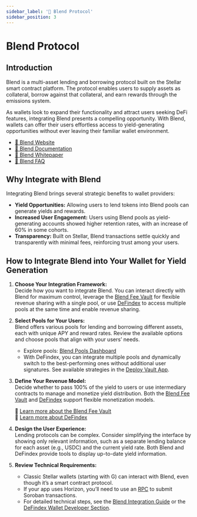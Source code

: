 ```yaml
---
sidebar_label: '🧪 Blend Protocol'
sidebar_position: 3
---
```


# Blend Protocol

## Introduction

Blend is a multi-asset lending and borrowing protocol built on the Stellar smart contract platform. The protocol enables users to supply assets as collateral, borrow against that collateral, and earn rewards through the emissions system.

As wallets look to expand their functionality and attract users seeking DeFi features, integrating Blend presents a compelling opportunity. With Blend, wallets can offer their users effortless access to yield-generating opportunities without ever leaving their familiar wallet environment.

- [🧪 Blend Website](https://blend.capital/)
- [📖 Blend Documentation](https://docs.blend.capital/)
- [📄 Blend Whitepaper](https://docs.blend.capital/blend-whitepaper)
- [💬 Blend FAQ](https://docs.blend.capital/users/general-faq?q=swap)

## Why Integrate with Blend

Integrating Blend brings several strategic benefits to wallet providers:

- **Yield Opportunities:** Allowing users to lend tokens into Blend pools can generate yields and rewards.
- **Increased User Engagement:** Users using Blend pools as yield-generating accounts showed higher retention rates, with an increase of 60% in some cohorts.
- **Transparency:** Built on Stellar, Blend transactions settle quickly and transparently with minimal fees, reinforcing trust among your users.

## How to Integrate Blend into Your Wallet for Yield Generation

1. **Choose Your Integration Framework:**  
   Decide how you want to integrate Blend. You can interact directly with Blend for maximum control, leverage the [Blend Fee Vault](https://docs.blend.capital/tech-docs/integrations/fee-vault) for flexible revenue sharing with a single pool, or use [DeFindex](https://docs.defindex.io/wallet-developer/introduction) to access multiple pools at the same time and enable revenue sharing.

2. **Select Pools for Your Users:**  
   Blend offers various pools for lending and borrowing different assets, each with unique APY and reward rates. Review the available options and choose pools that align with your users’ needs.  
   - Explore pools: [Blend Pools Dashboard](https://blend.xlm.sh/dashboard/?poolId=CCCCIQSDILITHMM7PBSLVDT5MISSY7R26MNZXCX4H7J5JQ5FPIYOGYFS)  
   - With DeFindex, you can integrate multiple pools and dynamically switch to the best-performing ones without additional user signatures. See available strategies in the [Deploy Vault App](https://app.defindex.io).

3. **Define Your Revenue Model:**  
   Decide whether to pass 100% of the yield to users or use intermediary contracts to manage and monetize yield distribution. Both the [Blend Fee Vault](https://docs.blend.capital/tech-docs/integrations/fee-vault) and [DeFindex](https://docs.defindex.io/wallet-developer/introduction) support flexible monetization models.

   📖 [Learn more about the Blend Fee Vault](https://docs.blend.capital/tech-docs/integrations/fee-vault)  
   📖 [Learn more about DeFindex](https://docs.defindex.io/wallet-developer/introduction)

4. **Design the User Experience:**  
   Lending protocols can be complex. Consider simplifying the interface by showing only relevant information, such as a separate lending balance for each asset (e.g., USDC) and the current yield rate. Both Blend and DeFindex provide tools to display up-to-date yield information.

5. **Review Technical Requirements:**  
   - Classic Stellar wallets (starting with G) can interact with Blend, even though it’s a smart contract protocol.
   - If your app uses Horizon, you’ll need to use an [RPC](https://developers.stellar.org/docs/data/apis/rpc) to submit Soroban transactions.
   - For detailed technical steps, see the [Blend Integration Guide](https://docs.blend.capital/tech-docs/integrations/integrate-pool) or the [DeFindex Wallet Developer Section](https://docs.defindex.io/wallet-developer/introduction).
